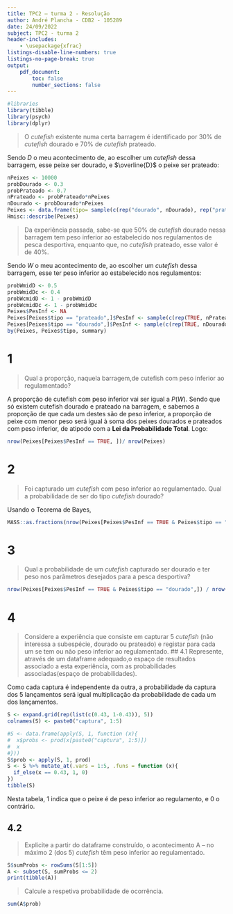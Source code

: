 ```yaml
---
title: TPC2 – turma 2 - Resolução
author: André Plancha - CDB2 - 105289
date: 24/09/2022
subject: TPC2 - turma 2
header-includes:
    - \usepackage{xfrac}
listings-disable-line-numbers: true
listings-no-page-break: true
output:
    pdf_document:
        toc: false
        number_sections: false
---
```


```r
#libraries
library(tibble)
library(psych)
library(dplyr)
```

> O *cutefish* existente numa certa barragem é identificado por 30% de *cutefish* dourado e 70% de *cutefish* prateado.

Sendo $D$ o meu acontecimento de, ao escolher um *cutefish* dessa barragem, esse peixe ser dourado, e $\overline{D}$ o peixe ser prateado:
```{=latex}
\begin{alignat}{2}
&P(D) &= 30\% = 0.3 \\
&P(\overline{D}) = 1 - P(D) &= 70\% = 0.7
\end{alignat}
```

```r
nPeixes <- 10000
probDourado <- 0.3
probPrateado <- 0.7
nPrateado <- probPrateado*nPeixes
nDourado <- probDourado*nPeixes
Peixes <- data.frame(tipo= sample(c(rep("dourado", nDourado), rep("prateado", nPrateado))))
Hmisc::describe(Peixes)
```

> Da  experiência  passada, sabe-se que 50% de *cutefish* dourado nessa barragem tem peso inferior ao estabelecido nos regulamentos de pesca desportiva, enquanto que, no *cutefish* prateado, esse valor é de 40%.

Sendo $W$ o meu acontecimento de, ao escolher um *cutefish* dessa barragem, esse ter peso inferior ao estabelecido nos regulamentos:
```{=latex}
\begin{alignat} {2}
&P(W \mid D) &= 50\% = 0.5 \\
&P(W \mid \overline{D}) &= 40\% = 0.4 \\
&P(\overline{W} \mid D) = 1 - P(W \mid D) &= 50\% = 0.5 \\
&P(\overline{W} \mid \overline{D}) = 1 - P(W \mid \overline{D}) &= 60\% = 0.6
\end{alignat}
```

```r
probWmidD <- 0.5
probWmidDc <- 0.4
probWcmidD <- 1 - probWmidD
probWcmidDc <- 1 - probWmidDc
Peixes$PesInf <- NA
Peixes[Peixes$tipo == "prateado",]$PesInf <- sample(c(rep(TRUE, nPrateado*probWmidDc), rep(FALSE, nPrateado*probWcmidDc)))
Peixes[Peixes$tipo == "dourado",]$PesInf <- sample(c(rep(TRUE, nDourado*probWmidD), rep(FALSE, nDourado*probWcmidD)))
by(Peixes, Peixes$tipo, summary)
```

# 1
> Qual a proporção, naquela barragem,de cutefish com peso inferior ao regulamentado?

A proporção de cutefish com peso inferior vai ser igual a $P(W)$. Sendo que só existem cutefish dourado e prateado na barragem, e sabemos a proporção de que cada um destes são de peso inferior, a proporção de peixe com menor peso será igual à soma dos peixes dourados e prateados com peso inferior, de atipodo com a **Lei da Probabilidade Total**. Logo:
```{=latex}
\begin{align}
P(W) &= P(W \mid D)P(D) + P(W \mid \overline{D})P(\overline{D}) \\
P(W) &= 0.5 \cdot 0.3 + 0.4 \cdot 0.7 \\
P(W) &= 0.43 = 43\%
\end{align}
```

```r
nrow(Peixes[Peixes$PesInf == TRUE, ])/ nrow(Peixes)
```

# 2
> Foi capturado um *cutefish* com peso inferior ao regulamentado. Qual a probabilidade de ser do tipo *cutefish* dourado?

Usando o Teorema de Bayes,
```{=latex}
\begin{align}
    P(D \mid W) &= \frac{P(W \mid D)P(D)}{P(W)}\\
    P(D \mid W) &= \frac{0.5 \cdot 0.3}{0.43}\\
    P(D \mid W) &= \frac{0.5 \cdot 0.3}{0.43}\\
    P(D \mid W) &= \frac{15}{43} \approx 0.3488 = 34.88\%
\end{align}
```

```r
MASS::as.fractions(nrow(Peixes[Peixes$PesInf == TRUE & Peixes$tipo == "dourado",]) / nrow(Peixes[Peixes$PesInf == TRUE,]))
```
# 3
> Qual a probabilidade de um *cutefish* capturado ser dourado e ter peso nos parâmetros desejados para a pesca desportiva?
```{=latex}
\begin{align}
    P(D \cap W) &= P(D)P(W \mid D)
    P(D \cap W) &= 0.3 \cdot 0.5
    P(D \cap W) &= 0.15 = 15\%
\end{align}
```

```r
nrow(Peixes[Peixes$PesInf == TRUE & Peixes$tipo == "dourado",]) / nrow(Peixes)
```
# 4
> Considere a experiência que consiste em capturar 5 *cutefish* (não interessa a subespécie, dourado ou prateado) e registar para cada um se tem ou não peso inferior ao regulamentado.
## 4.1
> Represente, através de um dataframe adequado,o espaço de resultados associado a esta experiência, com as probabilidades associadas(espaço de probabilidades).

Como cada captura é independente da outra, a probabilidade da captura dos 5 lançamentos será igual multiplicação da probabilidade de cada um dos lançamentos.
```r
S <- expand.grid(rep(list(c(0.43, 1-0.43)), 5))
colnames(S) <- paste0("captura", 1:5)

#S <- data.frame(apply(S, 1, function (x){
#  x$probs <- prod(x[paste0("captura", 1:5)])
#  x
#}))
S$prob <- apply(S, 1, prod)
S <- S %>% mutate_at(.vars = 1:5, .funs = function (x){
  if_else(x == 0.43, 1, 0)
})
tibble(S)
```
Nesta tabela, 1 indica que o peixe é de peso inferior ao regulamento, e 0 o contrário.

## 4.2
> Explicite a partir do dataframe construído, o acontecimento A – no máximo 2 (dos 5) *cutefish* têm peso inferior ao regulamentado.
```r
S$sumProbs <- rowSums(S[1:5])
A <- subset(S, sumProbs <= 2)
print(tibble(A))
```
> Calcule a respetiva probabilidade de ocorrência.

```r
sum(A$prob)
```

